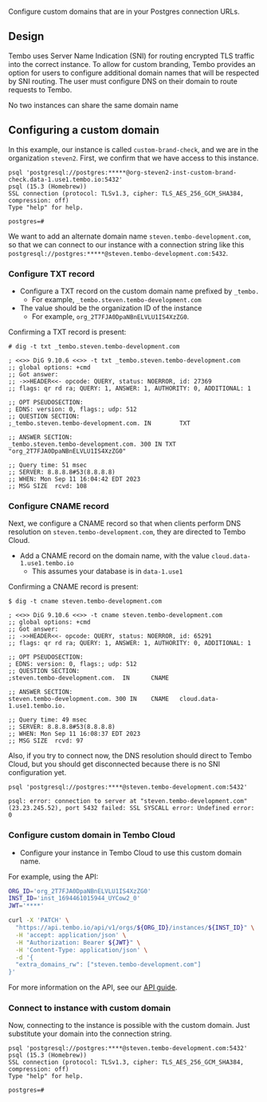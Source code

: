 
Configure custom domains that are in your Postgres connection URLs.

## Design

Tembo uses Server Name Indication (SNI) for routing encrypted TLS traffic into the correct instance. To allow for custom branding, Tembo provides an option for users to configure additional domain names that will be respected by SNI routing. The user must configure DNS on their domain to route requests to Tembo.

<Callout variant='warning'>
	No two instances can share the same domain name
</Callout>

## Configuring a custom domain

In this example, our instance is called `custom-brand-check`, and we are in the organization `steven2`. First, we confirm that we have access to this instance.

```
psql 'postgresql://postgres:*****@org-steven2-inst-custom-brand-check.data-1.use1.tembo.io:5432'
psql (15.3 (Homebrew))
SSL connection (protocol: TLSv1.3, cipher: TLS_AES_256_GCM_SHA384, compression: off)
Type "help" for help.

postgres=#
```

We want to add an alternate domain name `steven.tembo-development.com`, so that we can connect to our instance with a connection string like this `postgresql://postgres:*****@steven.tembo-development.com:5432`.

### Configure TXT record

-   Configure a TXT record on the custom domain name prefixed by `_tembo.`
    -   For example, `_tembo.steven.tembo-development.com`
-   The value should be the organization ID of the instance
    -   For example, `org_2T7FJA0DpaNBnELVLU1IS4XzZG0`.

Confirming a TXT record is present:

```console
# dig -t txt _tembo.steven.tembo-development.com

; <<>> DiG 9.10.6 <<>> -t txt _tembo.steven.tembo-development.com
;; global options: +cmd
;; Got answer:
;; ->>HEADER<<- opcode: QUERY, status: NOERROR, id: 27369
;; flags: qr rd ra; QUERY: 1, ANSWER: 1, AUTHORITY: 0, ADDITIONAL: 1

;; OPT PSEUDOSECTION:
; EDNS: version: 0, flags:; udp: 512
;; QUESTION SECTION:
;_tembo.steven.tembo-development.com. IN        TXT

;; ANSWER SECTION:
_tembo.steven.tembo-development.com. 300 IN TXT "org_2T7FJA0DpaNBnELVLU1IS4XzZG0"

;; Query time: 51 msec
;; SERVER: 8.8.8.8#53(8.8.8.8)
;; WHEN: Mon Sep 11 16:04:42 EDT 2023
;; MSG SIZE  rcvd: 108
```

### Configure CNAME record

Next, we configure a CNAME record so that when clients perform DNS resolution on `steven.tembo-development.com`, they are directed to Tembo Cloud.

-   Add a CNAME record on the domain name, with the value `cloud.data-1.use1.tembo.io`
    -   This assumes your database is in `data-1.use1`

Confirming a CNAME record is present:

```console
$ dig -t cname steven.tembo-development.com

; <<>> DiG 9.10.6 <<>> -t cname steven.tembo-development.com
;; global options: +cmd
;; Got answer:
;; ->>HEADER<<- opcode: QUERY, status: NOERROR, id: 65291
;; flags: qr rd ra; QUERY: 1, ANSWER: 1, AUTHORITY: 0, ADDITIONAL: 1

;; OPT PSEUDOSECTION:
; EDNS: version: 0, flags:; udp: 512
;; QUESTION SECTION:
;steven.tembo-development.com.  IN      CNAME

;; ANSWER SECTION:
steven.tembo-development.com. 300 IN    CNAME   cloud.data-1.use1.tembo.io.

;; Query time: 49 msec
;; SERVER: 8.8.8.8#53(8.8.8.8)
;; WHEN: Mon Sep 11 16:08:37 EDT 2023
;; MSG SIZE  rcvd: 97
```

Also, if you try to connect now, the DNS resolution should direct to Tembo Cloud, but you should get disconnected because there is no SNI configuration yet.

```
psql 'postgresql://postgres:****@steven.tembo-development.com:5432'

psql: error: connection to server at "steven.tembo-development.com" (23.23.245.52), port 5432 failed: SSL SYSCALL error: Undefined error: 0
```

### Configure custom domain in Tembo Cloud

-   Configure your instance in Tembo Cloud to use this custom domain name.

For example, using the API:

```bash
ORG_ID='org_2T7FJA0DpaNBnELVLU1IS4XzZG0'
INST_ID='inst_1694461015944_UYCow2_0'
JWT='****'

curl -X 'PATCH' \
  "https://api.tembo.io/api/v1/orgs/${ORG_ID}/instances/${INST_ID}" \
  -H 'accept: application/json' \
  -H "Authorization: Bearer ${JWT}" \
  -H 'Content-Type: application/json' \
  -d '{
  "extra_domains_rw": ["steven.tembo-development.com"]
}'
```

For more information on the API, see our [API guide](docs/tembo-cloud/api).

### Connect to instance with custom domain

Now, connecting to the instance is possible with the custom domain. Just substitute your domain into the connection string.

```
psql 'postgresql://postgres:****@steven.tembo-development.com:5432'
psql (15.3 (Homebrew))
SSL connection (protocol: TLSv1.3, cipher: TLS_AES_256_GCM_SHA384, compression: off)
Type "help" for help.

postgres=#
```
